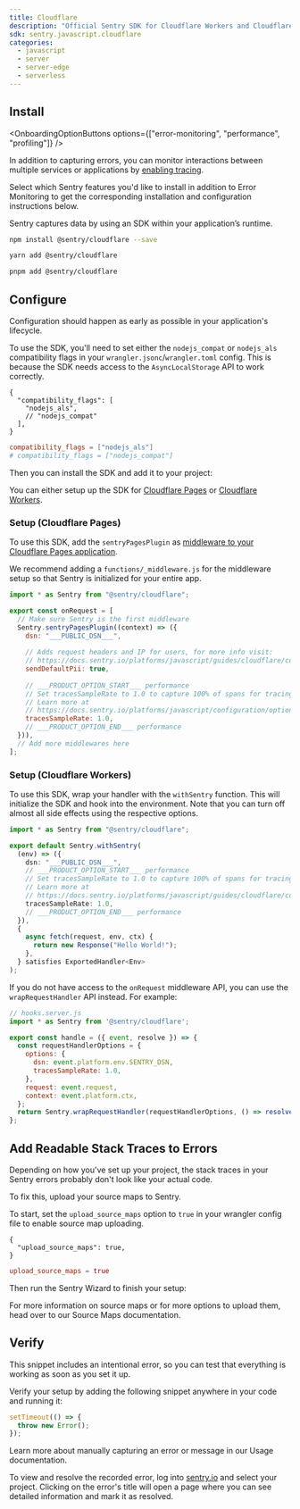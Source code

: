 ```yaml
---
title: Cloudflare
description: "Official Sentry SDK for Cloudflare Workers and Cloudflare Pages."
sdk: sentry.javascript.cloudflare
categories:
  - javascript
  - server
  - server-edge
  - serverless
---
```


## Install

<OnboardingOptionButtons
  options={["error-monitoring", "performance", "profiling"]}
/>

In addition to capturing errors, you can monitor interactions between multiple services or applications by [enabling tracing](/concepts/key-terms/tracing/).

Select which Sentry features you'd like to install in addition to Error Monitoring to get the corresponding installation and configuration instructions below.

Sentry captures data by using an SDK within your application’s runtime.

```bash {tabTitle:npm}
npm install @sentry/cloudflare --save
```

```bash {tabTitle:yarn}
yarn add @sentry/cloudflare
```

```bash {tabTitle:pnpm}
pnpm add @sentry/cloudflare
```

## Configure

Configuration should happen as early as possible in your application's lifecycle.

To use the SDK, you'll need to set either the `nodejs_compat` or `nodejs_als` compatibility flags in your `wrangler.jsonc`/`wrangler.toml` config. This is because the SDK
needs access to the `AsyncLocalStorage` API to work correctly.

```jsonc {tabTitle:JSON} {filename:wrangler.jsonc}
{
  "compatibility_flags": [
    "nodejs_als",
    // "nodejs_compat"
  ],
}
```

```toml {tabTitle:Toml} {filename:wrangler.toml}
compatibility_flags = ["nodejs_als"]
# compatibility_flags = ["nodejs_compat"]
```

Then you can install the SDK and add it to your project:

You can either setup up the SDK for [Cloudflare Pages](#setup-cloudflare-pages) or [Cloudflare Workers](#setup-cloudflare-workers).

### Setup (Cloudflare Pages)

To use this SDK, add the `sentryPagesPlugin` as [middleware to your Cloudflare Pages application](https://developers.cloudflare.com/pages/functions/middleware/).

We recommend adding a `functions/_middleware.js` for the middleware setup so that Sentry is initialized for your entire
app.

```javascript {filename:functions/_middleware.js}
import * as Sentry from "@sentry/cloudflare";

export const onRequest = [
  // Make sure Sentry is the first middleware
  Sentry.sentryPagesPlugin((context) => ({
    dsn: "___PUBLIC_DSN___",
    
    // Adds request headers and IP for users, for more info visit:
    // https://docs.sentry.io/platforms/javascript/guides/cloudflare/configuration/options/#sendDefaultPii
    sendDefaultPii: true,
    
    // ___PRODUCT_OPTION_START___ performance
    // Set tracesSampleRate to 1.0 to capture 100% of spans for tracing.
    // Learn more at
    // https://docs.sentry.io/platforms/javascript/configuration/options/#traces-sample-rate
    tracesSampleRate: 1.0,
    // ___PRODUCT_OPTION_END___ performance
  })),
  // Add more middlewares here
];
```

### Setup (Cloudflare Workers)

To use this SDK, wrap your handler with the `withSentry` function. This will initialize the SDK and hook into the
environment. Note that you can turn off almost all side effects using the respective options.

```typescript {filename:index.ts}
import * as Sentry from "@sentry/cloudflare";

export default Sentry.withSentry(
  (env) => ({
    dsn: "___PUBLIC_DSN___",
    // ___PRODUCT_OPTION_START___ performance
    // Set tracesSampleRate to 1.0 to capture 100% of spans for tracing.
    // Learn more at
    // https://docs.sentry.io/platforms/javascript/guides/cloudflare/configuration/options/#tracesSampleRate
    tracesSampleRate: 1.0,
    // ___PRODUCT_OPTION_END___ performance
  }),
  {
    async fetch(request, env, ctx) {
      return new Response("Hello World!");
    },
  } satisfies ExportedHandler<Env>
);
```

If you do not have access to the `onRequest` middleware API, you can use the `wrapRequestHandler` API instead. For example:

```javascript
// hooks.server.js
import * as Sentry from '@sentry/cloudflare';

export const handle = ({ event, resolve }) => {
  const requestHandlerOptions = {
    options: {
      dsn: event.platform.env.SENTRY_DSN,
      tracesSampleRate: 1.0,
    },
    request: event.request,
    context: event.platform.ctx,
  };
  return Sentry.wrapRequestHandler(requestHandlerOptions, () => resolve(event));
};
```

## Add Readable Stack Traces to Errors

Depending on how you've set up your project, the stack traces in your Sentry errors probably don't look like your actual code.

To fix this, upload your source maps to Sentry.

To start, set the `upload_source_maps` option to `true` in your wrangler config file to enable source map uploading.

```jsonc {tabTitle:JSON} {filename:wrangler.jsonc}
{
  "upload_source_maps": true,
}
```

```toml {tabTitle:Toml} {filename:wrangler.toml}
upload_source_maps = true
```

Then run the Sentry Wizard to finish your setup:

<Include name="sourcemaps-wizard-instructions.mdx" />

For more information on source maps or for more options to upload them, head over to our <PlatformLink to="/sourcemaps/">Source Maps</PlatformLink> documentation.

## Verify

This snippet includes an intentional error, so you can test that everything is working as soon as you set it up.

Verify your setup by adding the following snippet anywhere in your code and running it:

```javascript
setTimeout(() => {
  throw new Error();
});
```

<Alert>

Learn more about manually capturing an error or message in our <PlatformLink to="/usage/">Usage documentation</PlatformLink>.

</Alert>

To view and resolve the recorded error, log into [sentry.io](https://sentry.io) and select your project. Clicking on the error's title will open a page where you can see detailed information and mark it as resolved.
